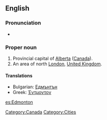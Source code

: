 ==English==
{{wikipedia|Edmonton}}
{{Wikipedia|Edmonton, London}}

===Pronunciation===
* {{audio|en-ca-Edmonton.ogg|Audio (CA)}}

===Proper noun===
{{en-proper noun}}

# Provincial capital of [[Alberta]] ([[Canada]]).
# An area of north [[London]], [[United Kingdom]].


====Translations====
*Bulgarian: [[Едмънтън]]
*Greek: [[Έντμοντον]]

[[Category:Canada]]
[[Category:Cities]]

[[es:Edmonton]]
